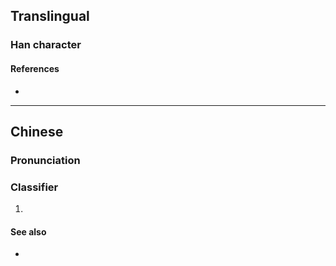 {{character info/new}}
==Translingual==

===Han character===
{{Han char|rn=30|rad=口|as=18|sn=21|four=|canj=RTOX|ids=⿰口舊}}

====References====
* {{Han ref|kx=0214.280|hdz=10705.150|uh=56BF|ud=22207}}

----

==Chinese==
{{zh-forms}}

===Pronunciation===
{{zh-pron
|c=gau6
|cat=cls
}}

===Classifier===
{{zh-cls}}

# {{lb|zh|Cantonese}} {{zh-classifier|pieces or chunks|cat=y}}
#: {{zh-x|一 嚿 泥|a clod of earth|C}}
#: {{zh-x|呢{nei1} 嚿 肉|this piece of meat|C}}

====See also====
* {{zh-l|塊}}
